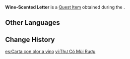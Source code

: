 {{Item Infobox
|id           = 120244
|image        = Item Sealed Letter.png
|type         = Quest Items
|quality      = 0
|description  = This letter has a faint whiff of alcohol. One can speculate as to the circumstances under which it was written. The sender seemed to have had little hope that it could be delivered.
|source1      = [[Destined Encounter]]
|source2      = 
|source3      = 
|source4      = 
|source5      = 
}}
'''Wine-Scented Letter''' is a [[Quest Item]] obtained during the {{Quest|Destined Encounter}}.
<!--
==Location==
<gallery>

</gallery>
-->
==Other Languages==
{{Other Languages
|default_hidden = 1
|en      = Wine-Scented Letter
|zhs     = 沾有酒香的信
|zhs_rm  = Zhānyǒu Jiǔxiāng de Xìn
|zht     = 沾有酒香的信
|zht_rm  = Zhānyǒu Jiǔxiāng de Xìn
|ja      = 酒香ただよう手紙
|ja_rm   = Shiyukou Tadayou Tegami{{Assumed}}
|ko      = 술 냄새가 밴 편지
|es      = Carta con olor a vino
|fr      = Lettre sentant le vin
|ru      = Письмо с ароматом вина
|th      = จดหมายที่มีกลิ่นของเหล้า
|th_rm   = 
|vi      = Thư Có Mùi Rượu
|de      = Nach Wein duftender Brief
|id      = Surat dengan Wangi Anggur
|pt      = Carta com Aroma de Vinho
|tr      = Şarap Kokulu Mektup
|it      = Lettera dal profumo di vino
}}

==Change History==
{{Change History|3.5}}

[[es:Carta con olor a vino]]
[[vi:Thư Có Mùi Rượu]]